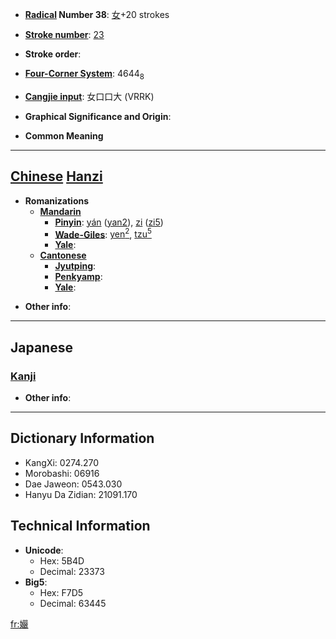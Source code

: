 * '''[[Wiktionary:Chinese radical index| Radical]] Number 38''': [[Wiktionary:Chinese radical index 女|女]]+20 strokes

* '''[[Wiktionary:Chinese total strokes index|Stroke number]]''': [[Wiktionary:Chinese total strokes index 23|23]]

* '''Stroke order''': 

* '''[[Wiktionary:Chinese four corner index|Four-Corner System]]''': 4644<sub>8</sub>

* '''[[Wiktionary:Chinese Cangjie index|Cangjie input]]''': 女口口大 (VRRK)

* '''Graphical Significance and Origin''': 

* '''Common Meaning'''

----

== [[Chinese]] [[Hanzi]] ==

* '''Romanizations'''
** '''[[Mandarin]]'''
*** '''[[Pinyin]]''': [[yán]] ([[yan2]]), [[zi]] ([[zi5]])
*** '''[[Wade-Giles]]''': [[yen2|yen<sup>2</sup>]], [[tzu5|tzu<sup>5</sup>]]
*** '''[[Yale]]''': 
** '''[[Cantonese]]'''
*** '''[[Jyutping]]''':
*** '''[[Penkyamp]]''': 
*** '''[[Yale]]''': 

* '''Other info''': 

----

==Japanese==
===[[Kanji]]===
{{kanji|on readings=[[げん]] (gen), [[ごん]] (gon)|kun readings=}}

* '''Other info''':  

----

== Dictionary Information ==

* KangXi: 0274.270
* Morobashi: 06916
* Dae Jaweon: 0543.030
* Hanyu Da Zidian: 21091.170

== Technical Information ==

* '''Unicode''':
** Hex: 5B4D
** Decimal: 23373
* '''Big5''':
** Hex: F7D5
** Decimal: 63445

[[fr:孍]]